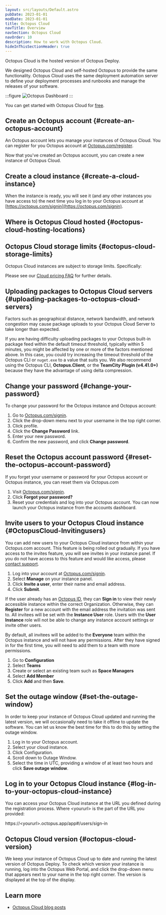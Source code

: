 ```yaml
---
layout: src/layouts/Default.astro
pubDate: 2023-01-01
modDate: 2023-01-01
title: Octopus Cloud
navTitle: Overview
navSection: Octopus Cloud
navOrder: 10
description: How to work with Octopus Cloud.
hideInThisSectionHeader: true
---
```


Octopus Cloud is the hosted version of Octopus Deploy.

We designed Octopus Cloud and self-hosted Octopus to provide the same functionality. Octopus Cloud uses the same deployment automation server to define your deployment processes and runbooks and manage the releases of your software.

:::figure
![Octopus Dashboard](/docs/shared-content/concepts/images/dashboard.png "width=500")
:::

You can get started with Octopus Cloud for [free](https://octopus.com/start/cloud).

## Create an Octopus account \{#create-an-octopus-account}

An Octopus account lets you manage your instances of Octopus Cloud. You can register for you Octopus account at [Octopus.com/register](https://Octopus.com/register).

<OctopusAccount />

Now that you've created an Octopus account, you can create a new instance of Octopus Cloud.

## Create a cloud instance \{#create-a-cloud-instance}

<OctopusCloudInstance />

When the instance is ready, you will see it (and any other instances you have access to) the next time you log in to your Octopus account at [https://octopus.com/signin](https://octopus.com/signin).

## Where is Octopus Cloud hosted \{#octopus-cloud-hosting-locations}

<OctopusCloudRegions />

## Octopus Cloud storage limits \{#octopus-cloud-storage-limits}

Octopus Cloud instances are subject to storage limits. Specifically:

<OctopusCloudStorageLimits />

Please see our [Cloud pricing FAQ](https://octopus.com/pricing/faq#are-there-any-storage-limits) for further details.

## Uploading packages to Octopus Cloud servers \{#uploading-packages-to-octopus-cloud-servers}

Factors such as geographical distance, network bandwidth, and network congestion may cause package uploads to your Octopus Cloud Server to take longer than expected.

If you are having difficulty uploading packages to your Octopus built-in package feed within the default timeout threshold, typically within 5 minutes, you might be affected by one or more of the factors mentioned above. In this case, you could try increasing the timeout threshold of the Octopus CLI or `nuget.exe` to a value that suits you. We also recommend using the Octopus CLI, **Octopus.Client**, or the **TeamCity Plugin (v4.41.0+)** because they have the advantage of using delta compression.

## Change your password \{#change-your-password}

To change your password for the Octopus instance and Octopus account:

1. Go to [Octopus.com/signin](https://Octopus.com/signin).
1. Click the drop-down menu next to your username in the top right corner.
1. Click profile.
1. Click the **Change Password** link.
1. Enter your new password.
1. Confirm the new password, and click **Change password**.

## Reset the Octopus account password \{#reset-the-octopus-account-password}

If you forget your username or password for your Octopus account or Octopus instance, you can reset them via Octopus.com

1. Visit [Octopus.com/signin](https://Octopus.com/signin).
1. Click **Forgot your password?**
1. Reset your credentials and log into your Octopus account. You can now launch your Octopus instance from the accounts dashboard.

## Invite users to your Octopus Cloud instance \{#OctopusCloud-Invitingusers}

You can add new users to your Octopus Cloud instance from within your Octopus.com account. This feature is being rolled out gradually. If you have access to the invites feature, you will see invites in your instance panel. If you do not have access to this feature and would like access, please [contact support](https://Octopus.com/support).

1. Log into your account at [Octopus.com/signin](https://Octopus.com/signin).
1. Select **Manage** on your instance panel.
1. Click **Invite a user**, enter their name and email address.
1. Click **Submit**.

If the user already has an [Octopus ID](/docs/security/authentication/octopusid-authentication), they can **Sign in** to view their newly accessible instance within the correct Organization. Otherwise, they can **Register** for a new account with the email address the invitation was sent to.  All invitees will be set with the **Instance User** role. Users with the **User Instance** role will not be able to change any instance account settings or invite other users.

By default, all invitees will be added to the **Everyone** team within the Octopus instance and will not have any permissions. After they have signed in for the first time, you will need to add them to a team with more permissions.

1. Go to **Configuration**
1. Select **Teams**
1. Create or select an existing team such as **Space Managers**
1. Select **Add Member**
1. Click **Add** and then **Save**.

## Set the outage window \{#set-the-outage-window}

In order to keep your instance of Octopus Cloud updated and running the latest version, we will occasionally need to take it offline to update the software. You can let us know the best time for this to do this by setting the outage window.

1. Log in to your Octopus account.
1. Select your cloud instance.
1. Click Configuration.
1. Scroll down to Outage Window.
1. Select the time in UTC, providing a window of at least two hours and click **Save outage window**.

## Log in to your Octopus Cloud instance \{#log-in-to-your-octopus-cloud-instance}

You can access your Octopus Cloud instance at the URL you defined during the registration process. Where \<yoururl\> is the part of the URL you provided:

https://\<yoururl\>.octopus.app/app#/users/sign-in

## Octopus Cloud version \{#octopus-cloud-version}

We keep your instance of Octopus Cloud up to date and running the latest version of Octopus Deploy. To check which version your instance is running, log into the Octopus Web Portal, and click the drop-down menu that appears next to your name in the top right corner. The version is displayed at the top of the display.

## Learn more

- [Octopus Cloud blog posts](https://Octopus.com/blog/tag/octopus%20Cloud)
